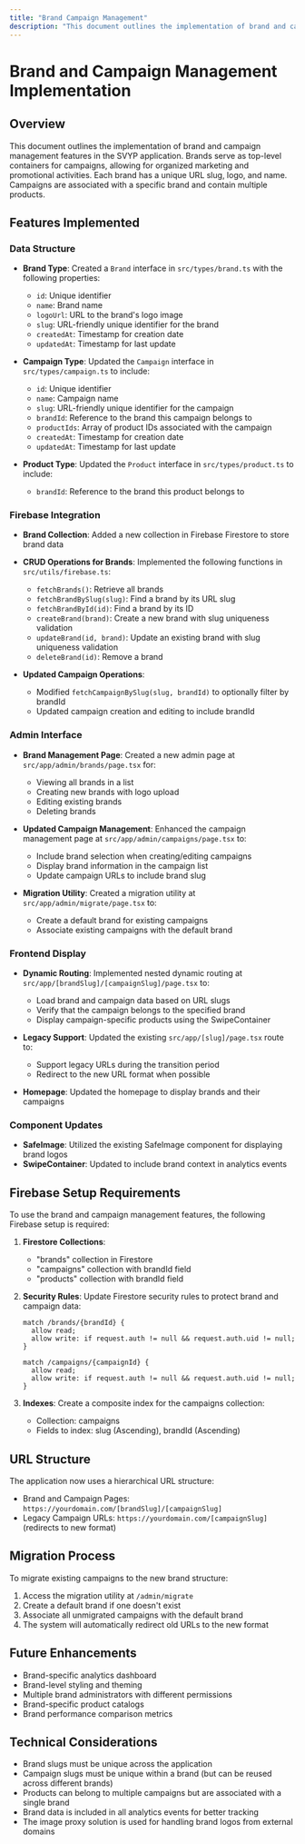```yaml
---
title: "Brand Campaign Management"
description: "This document outlines the implementation of brand and campaign management features in the SVYP application. Brands serve as top-level containers f..."
---
```


# Brand and Campaign Management Implementation

## Overview

This document outlines the implementation of brand and campaign management features in the SVYP application. Brands serve as top-level containers for campaigns, allowing for organized marketing and promotional activities. Each brand has a unique URL slug, logo, and name. Campaigns are associated with a specific brand and contain multiple products.

## Features Implemented

### Data Structure

- **Brand Type**: Created a `Brand` interface in `src/types/brand.ts` with the following properties:
  - `id`: Unique identifier
  - `name`: Brand name
  - `logoUrl`: URL to the brand's logo image
  - `slug`: URL-friendly unique identifier for the brand
  - `createdAt`: Timestamp for creation date
  - `updatedAt`: Timestamp for last update

- **Campaign Type**: Updated the `Campaign` interface in `src/types/campaign.ts` to include:
  - `id`: Unique identifier
  - `name`: Campaign name
  - `slug`: URL-friendly unique identifier for the campaign
  - `brandId`: Reference to the brand this campaign belongs to
  - `productIds`: Array of product IDs associated with the campaign
  - `createdAt`: Timestamp for creation date
  - `updatedAt`: Timestamp for last update

- **Product Type**: Updated the `Product` interface in `src/types/product.ts` to include:
  - `brandId`: Reference to the brand this product belongs to

### Firebase Integration

- **Brand Collection**: Added a new collection in Firebase Firestore to store brand data
- **CRUD Operations for Brands**: Implemented the following functions in `src/utils/firebase.ts`:
  - `fetchBrands()`: Retrieve all brands
  - `fetchBrandBySlug(slug)`: Find a brand by its URL slug
  - `fetchBrandById(id)`: Find a brand by its ID
  - `createBrand(brand)`: Create a new brand with slug uniqueness validation
  - `updateBrand(id, brand)`: Update an existing brand with slug uniqueness validation
  - `deleteBrand(id)`: Remove a brand

- **Updated Campaign Operations**:
  - Modified `fetchCampaignBySlug(slug, brandId)` to optionally filter by brandId
  - Updated campaign creation and editing to include brandId

### Admin Interface

- **Brand Management Page**: Created a new admin page at `src/app/admin/brands/page.tsx` for:
  - Viewing all brands in a list
  - Creating new brands with logo upload
  - Editing existing brands
  - Deleting brands

- **Updated Campaign Management**: Enhanced the campaign management page at `src/app/admin/campaigns/page.tsx` to:
  - Include brand selection when creating/editing campaigns
  - Display brand information in the campaign list
  - Update campaign URLs to include brand slug

- **Migration Utility**: Created a migration utility at `src/app/admin/migrate/page.tsx` to:
  - Create a default brand for existing campaigns
  - Associate existing campaigns with the default brand

### Frontend Display

- **Dynamic Routing**: Implemented nested dynamic routing at `src/app/[brandSlug]/[campaignSlug]/page.tsx` to:
  - Load brand and campaign data based on URL slugs
  - Verify that the campaign belongs to the specified brand
  - Display campaign-specific products using the SwipeContainer

- **Legacy Support**: Updated the existing `src/app/[slug]/page.tsx` route to:
  - Support legacy URLs during the transition period
  - Redirect to the new URL format when possible

- **Homepage**: Updated the homepage to display brands and their campaigns

### Component Updates

- **SafeImage**: Utilized the existing SafeImage component for displaying brand logos
- **SwipeContainer**: Updated to include brand context in analytics events

## Firebase Setup Requirements

To use the brand and campaign management features, the following Firebase setup is required:

1. **Firestore Collections**: 
   - "brands" collection in Firestore
   - "campaigns" collection with brandId field
   - "products" collection with brandId field

2. **Security Rules**: Update Firestore security rules to protect brand and campaign data:
   ```
   match /brands/{brandId} {
     allow read;
     allow write: if request.auth != null && request.auth.uid != null;
   }
   
   match /campaigns/{campaignId} {
     allow read;
     allow write: if request.auth != null && request.auth.uid != null;
   }
   ```

3. **Indexes**: Create a composite index for the campaigns collection:
   - Collection: campaigns
   - Fields to index: slug (Ascending), brandId (Ascending)

## URL Structure

The application now uses a hierarchical URL structure:

- Brand and Campaign Pages: `https://yourdomain.com/[brandSlug]/[campaignSlug]`
- Legacy Campaign URLs: `https://yourdomain.com/[campaignSlug]` (redirects to new format)

## Migration Process

To migrate existing campaigns to the new brand structure:

1. Access the migration utility at `/admin/migrate`
2. Create a default brand if one doesn't exist
3. Associate all unmigrated campaigns with the default brand
4. The system will automatically redirect old URLs to the new format

## Future Enhancements

- Brand-specific analytics dashboard
- Brand-level styling and theming
- Multiple brand administrators with different permissions
- Brand-specific product catalogs
- Brand performance comparison metrics

## Technical Considerations

- Brand slugs must be unique across the application
- Campaign slugs must be unique within a brand (but can be reused across different brands)
- Products can belong to multiple campaigns but are associated with a single brand
- Brand data is included in all analytics events for better tracking
- The image proxy solution is used for handling brand logos from external domains
